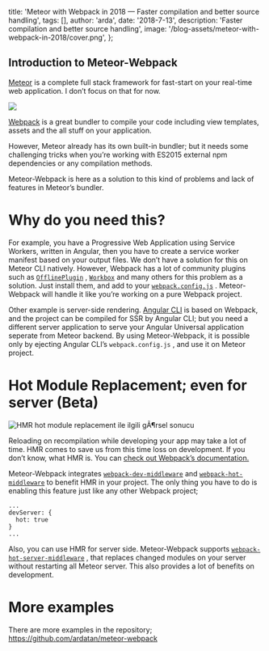 
  title:
    'Meteor with Webpack in 2018 — Faster compilation and better source handling',
  tags: [],
  author: 'arda',
  date: '2018-7-13',
  description: 'Faster compilation and better source handling',
  image: '/blog-assets/meteor-with-webpack-in-2018/cover.png',
};


## Introduction to Meteor-Webpack

[Meteor](https://meteor.com) is a complete full stack framework for fast-start on your real-time web application. I don’t focus on that for now.

![](https://github.com/the-guild-org/oneblog/blob/master/img/704/0*HlAocP6PijF4VfIO.png?raw=true)

[Webpack](https://webpack.js.org) is a great bundler to compile your code including view templates, assets and the all stuff on your application.

However, Meteor already has its own built-in bundler; but it needs some challenging tricks when you’re working with ES2015 external npm dependencies or any compilation methods.

Meteor-Webpack is here as a solution to this kind of problems and lack of features in Meteor’s bundler.

# Why do you need this?

For example, you have a Progressive Web Application using Service Workers, written in Angular, then you have to create a service worker manifest based on your output files. We don’t have a solution for this on Meteor CLI natively. However, Webpack has a lot of community plugins such as [`OfflinePlugin`](https://github.com/NekR/offline-plugin) , [`Workbox`](https://developers.google.com/web/tools/workbox/guides/codelabs/webpack) and many others for this problem as a solution. Just install them, and add to your [`webpack.config.js`](https://webpack.js.org/configuration/) . Meteor-Webpack will handle it like you’re working on a pure Webpack project.

Other example is server-side rendering. [Angular CLI](https://cli.angular.io) is based on Webpack, and the project can be compiled for SSR by Angular CLI; but you need a different server application to serve your Angular Universal application seperate from Meteor backend. By using Meteor-Webpack, it is possible only by ejecting Angular CLI’s `webpack.config.js` , and use it on Meteor project.

# Hot Module Replacement; even for server (Beta)

![HMR hot module replacement ile ilgili gÃ¶rsel sonucu](https://github.com/the-guild-org/oneblog/blob/master/img/704/1*v9fTLeyCHg3hVpdjKhvLxw.png?raw=true 'Hot Module Replacement')

Reloading on recompilation while developing your app may take a lot of time. HMR comes to save us from this time loss on development. If you don’t know, what HMR is. You can [check out Webpack’s documentation.](https://webpack.js.org/concepts/hot-module-replacement/)

Meteor-Webpack integrates [`webpack-dev-middleware`](https://github.com/webpack/webpack-dev-middleware) and [`webpack-hot-middleware`](https://github.com/webpack-contrib/webpack-hot-middleware) to benefit HMR in your project. The only thing you have to do is enabling this feature just like any other Webpack project;

```
...
devServer: {
  hot: true
}
...
```

Also, you can use HMR for server side. Meteor-Webpack supports [`webpack-hot-server-middleware`](https://github.com/60frames/webpack-hot-server-middleware) , that replaces changed modules on your server without restarting all Meteor server. This also provides a lot of benefits on development.

# More examples

There are more examples in the repository; <https://github.com/ardatan/meteor-webpack>

